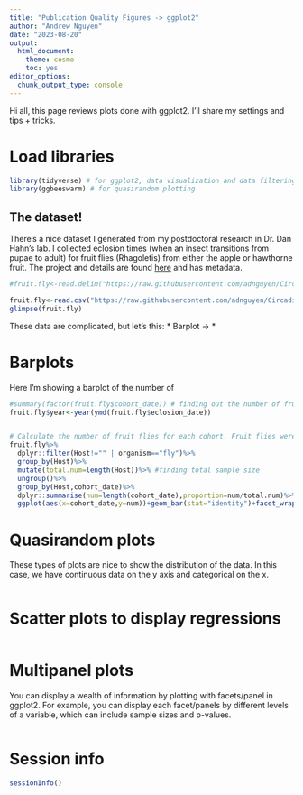 ```yaml
---
title: "Publication Quality Figures -> ggplot2"
author: "Andrew Nguyen"
date: "2023-08-20"
output: 
  html_document: 
    theme: cosmo
    toc: yes
editor_options: 
  chunk_output_type: console
---
```


Hi all, this page reviews plots done with ggplot2. I'll share my settings and tips + tricks. 


# Load libraries 

```r
library(tidyverse) # for ggplot2, data visualization and data filtering with dplyr 
library(ggbeeswarm) # for quasirandom plotting

```

## The dataset!

There's a nice dataset I generated from my postdoctoral research in Dr. Dan Hahn's lab. I collected eclosion times (when an insect transitions from pupae to adult) for fruit flies (Rhagoletis) from either the apple or hawthorne fruit. The project and details are found [here](https://github.com/adnguyen/Circadian_rhythm_runs_seasonal_timing) and has metadata. 

```r
#fruit.fly<-read.delim("https://raw.githubusercontent.com/adnguyen/Circadian_rhythm_runs_seasonal_timing/master/Data/2018-08-14_master_data_slice.csv")

fruit.fly<-read.csv("https://raw.githubusercontent.com/adnguyen/Circadian_rhythm_runs_seasonal_timing/master/Scripts_analyses/05_master_dataset_eclosions_IDs.csv")
glimpse(fruit.fly)

```

These data are complicated, but let's this: 
* Barplot -> 
* 

# Barplots 

Here I'm showing a barplot of the number of 

```r
#summary(factor(fruit.fly$cohort_date)) # finding out the number of fruit flies eclosed per day 
fruit.fly$year<-year(ymd(fruit.fly$eclosion_date))


# Calculate the number of fruit flies for each cohort. Fruit flies were collected from each host fruit at a given day. 
fruit.fly%>%
  dplyr::filter(Host!="" | organism=="fly")%>%
  group_by(Host)%>%
  mutate(total.num=length(Host))%>% #finding total sample size
  ungroup()%>%
  group_by(Host,cohort_date)%>%
  dplyr::summarise(num=length(cohort_date),proportion=num/total.num)%>%
  ggplot(aes(x=cohort_date,y=num))+geom_bar(stat="identity")+facet_wrap(~Host)

```


# Quasirandom plots 

These types of plots are nice to show the distribution of the data. In this case, we have continuous data on the y axis and categorical on the x.  

```r


```


# Scatter plots to display regressions

```r


```

# Multipanel plots 

You can display a wealth of information by plotting with facets/panel in ggplot2. For example, you can display each facet/panels by different levels of a variable, which can include sample sizes and p-values. 

```r


```


# Session info

```r
sessionInfo()
```